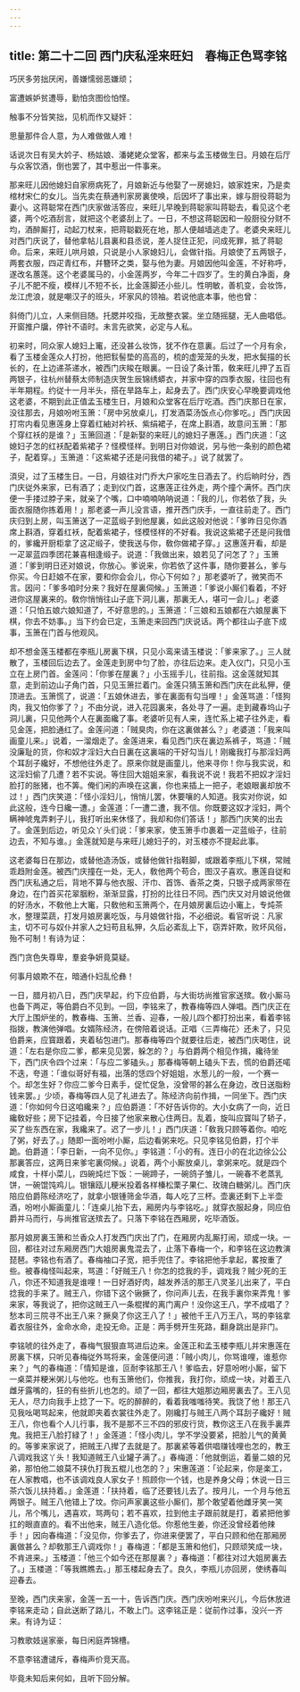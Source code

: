 ```yaml
---
---
---
```

title: 第二十二回 西门庆私淫来旺妇　春梅正色骂李铭
---

巧厌多劳拙厌闲，善嫌懦弱恶嫌顽；

富遭嫉妒贫遭辱，勤怕贪图俭怕悭。

触事不分皆笑拙，见机而作又疑奸：

思量那件合人意，为人难做做人难！

话说次日有吴大妗子、杨姑娘、潘姥姥众堂客，都来与孟玉楼做生日。月娘在后厅与众客饮酒，倒也罢了，其中惹出一件事来。

那来旺儿因他媳妇自家痨病死了，月娘新近与他娶了一房媳妇，娘家姓宋，乃是卖棺材宋仁的女儿。当先卖在蔡通判家房裏使唤，后因坏了事出来，嫁与厨役蒋聪为妻小。这蒋聪常在西门庆家做活答应，来旺儿早晚到蒋聪家叫蒋聪去，看见这个老婆，两个吃酒刮言，就把这个老婆刮上了。一日，不想这蒋聪因和一般厨役分财不均，酒醉厮打，动起刀杖来，把蒋聪戳死在地，那人便越墙逃走了。老婆央来旺儿对西门庆说了，替他拿帖儿县裏和县丞说，差人捉住正犯，问成死罪，抵了蒋聪命。后来，来旺儿哄月娘，只说是小人家媳妇儿，会做针指。月娘使了五两银子，两套衣服，四疋青红布，幷簪环之类，娶与他为妻。月娘因他叫金莲，不好称呼，遂改名蕙莲。这个老婆属马的，小金莲两岁，今年二十四岁了。生的黄白净面，身子儿不肥不瘦，模样儿不短不长，比金莲脚还小些儿。性明敏，善机变，会妆饰，龙江虎浪，就是嘲汉子的班头，坏家风的领袖。若说他底本事，他也曾：

斜倚门儿立，人来侧目随。托腮并咬指，无故整衣裳。坐立随摇腿，无人曲唱低。开窗推户牖，停针不语时。未言先欲笑，必定与人私。

初来时，同众家人媳妇上竃，还没甚么妆饰，犹不作在意裏。后过了一个月有余，看了玉楼金莲众人打扮，他把䯼髻垫的高高的，梳的虚笼笼的头发，把水鬓描的长长的，在上边递茶递水，被西门庆睃在眼裏。一日设了条计策，敎来旺儿押了五百两银子，往杭州替蔡太师制造庆贺生辰锦绣蟒衣，并家中穿的四季衣服，往回也有半年期程。约従十一月半头，搭在旱路车上，起身去了。西门庆安心早晚要调戏他这老婆，不期到此正值孟玉楼生日，月娘和众堂客在后厅吃酒。西门庆那日在家，没往那去，月娘吩咐玉箫：「房中另放桌儿，打发酒菜汤饭点心你爹吃。」西门庆因打帘内看见惠莲身上穿着红紬对衿袄、紫绢裙子，在席上斟酒，故意问玉箫：「那个穿红袄的是谁？」玉箫回道：「是新娶的来旺儿的媳妇子惠莲。」西门庆道：「这媳妇子怎的红袄配着紫裙子？怪模怪样。到明日对你娘说，另与他一条别的颜色裙子，配着穿。」玉箫道：「这紫裙子还是问我借的裙子。」说了就罢了。

湏臾，过了玉楼生日。一日，月娘往对门乔大户家吃生日酒去了。约后晌时分，西门庆従外来家，已有酒了；走到仪门首，这惠莲正往外走，两个撞个满怀。西门庆便一手搂过脖子来，就亲了个嘴，口中喃喃呐呐说道：「我的儿，你若依了我，头面衣服随你拣着用！」那老婆一声儿没言语，推开西门庆手，一直往前走了。西门庆归到上房，叫玉箫送了一疋蓝缎子到他屋裏，如此这般对他说：「爹昨日见你酒席上斟酒，穿着红袄，配着紫裙子，怪模怪样的不好看。我说这紫裙子还是问我借的，爹纔开厨柜拿了这疋缎子，使我送与你，敎你做裙子穿。」这惠莲开看，却是一疋翠蓝四季团花兼喜相逢缎子。说道：「我做出来，娘若见了问怎了？」玉箫道：「爹到明日还对娘说，你放心。爹说来，你若依了这件事，随你要甚么，爹与你买。今日赶娘不在家，要和你会会儿，你心下何如？」那老婆听了，微笑而不言。因问：「爹多咱时分来？我好在屋裏伺候。」玉箫道：「爹说小厮们看着，不好进你这屋裏来的。敎你悄悄往山子底下洞儿裏，那裏无人，堪可一会儿。」老婆道：「只怕五娘六娘知道了，不好意思的。」玉箫道：「三娘和五娘都在六娘屋裏下棋，你去不妨事。」当下约会已定，玉箫走来回西门庆说话。两个都往山子底下成事，玉箫在门首与他观风。

却不想金莲玉楼都在李瓶儿房裏下棋，只见小鸾来请玉楼说：「爹来家了。」三人就散了，玉楼回后边去了。金莲走到房中匀了脸，亦往后边来。走入仪门，只见小玉立在上房门首。金莲问：「你爹在屋裏？」小玉摇手儿，往前指。这金莲就知其意，走到前边山子角门首，只见玉箫拦着门。金莲只猜玉箫和西门庆在此私狎，便顶进去。玉箫慌了，说道：「五娘休进去，爹在裏面有勾当哩！」金莲骂道：「怪狗肉，我又怕你爹了？」不由分说，进入花园裏来，各处寻了一遍。走到藏春坞山子洞儿裏，只见他两个人在裏面纔了事。老婆听见有人来，连忙系上裙子往外走，看见金莲，把脸通红了。金莲问道：「贼臭肉，你在这裏做甚么？」老婆道：「我来叫画童儿来。」说着，一溜烟走了。金莲进来，看见西门庆在裏边系裤子，骂道：「贼没廉耻的货，你和奴才淫妇大白日裏在这裏端的干好勾当儿！刚纔我打与那淫妇两个耳刮子纔好，不想他往外走了。原来你就是画童儿，他来寻你！你与我实说，和这淫妇偷了几遭？若不实说。等住回大姐姐来家，看我说不说！我若不把奴才淫妇脸打的胀猪，也不筭。俺们闲的声唤在这裏，你也来插上一把子，老娘眼裏却放不过！」西门庆笑道：「怪小淫妇儿，悄悄儿罢，休要嚷的人知道。我实对你说，如此这般，连今日纔一遭。」金莲道：「一遭二遭，我不信。你既要这奴才淫妇，两个瞒神唬鬼弄剌子儿，我打听出来休怪了，我却和你们答话！」那西门庆笑的出去了。金莲到后边，听见众丫头们说：「爹来家，使玉箫手巾裹着一疋蓝缎子，往前边去，不知与谁。」金莲就知是与来旺儿媳妇子的，对玉楼亦不提起此事。

这老婆每日在那边，或替他造汤饭，或替他做针指鞋脚，或跟着李瓶儿下棋，常贼乖趋附金莲。被西门庆撞在一处，无人，敎他两个苟合，图汉子喜欢。惠莲自従和西门庆私通之后，背地不算与他衣服、汗巾、首饰、香茶之类，只银子成两家带在身边，在门首买花翠胭粉，渐渐显露，打扮的比往日不同。西门庆又对月娘说他做的好汤水，不敎他上大竃，只敎他和玉箫两个，在月娘房裏后边小竃上，专炖茶水，整理菜蔬，打发月娘房裏吃饭，与月娘做针指，不必细说。看官听说：凡家主，切不可与奴仆并家人之妇苟且私狎，久后必紊乱上下，窃弄奸欺，败坏风俗，殆不可制！有诗为证：

西门贪色失尊卑，羣妾争妍竟莫疑。

何事月娘欺不在，暗通仆妇乱伦彝！

一日，腊月初八日，西门庆早起，约下应伯爵，与大街坊尚推官家送殡。敎小厮马也备下两疋，等伯爵白不见到。一回，李铭来了，教春梅等四人弹唱。西门庆正在大厅上围炉坐的，教春梅、玉箫、兰香、迎春，一般儿四个都打扮出来，看着李铭指拨，教演他弹唱。女婿陈经济，在傍陪着说话。正唱〈三弄梅花〉还未了，只见伯爵来，应寳跟着，夹着毡包进门。那春梅等四个就要往后走，被西门庆喝住，说道：「左右是你应二爹，都来见见罢，躲怎的？」与伯爵两个相见作揖，纔待坐下，西门庆令四个过来：「与应二爹磕头。」那春梅等朝上磕头下去，慌的伯爵还喏不迭，夸道：「谁似哥好有福，出落的恁四个好姐姐，水葱儿的一般，一个赛一个。却怎生好？你应二爹今日素手，促忙促急，没曾带的甚么在身边，改日送脂粉钱来罢。」少顷，春梅等四人见了礼进去了。陈经济向前作揖，一同坐下。西门庆道：「你如何今日这咱纔来？」应伯爵道：「不好告诉你的。大小女病了一向，近日纔敎好些；房下记挂着，今日接了他家来散心住两日。乱着，旋叫应寳叫了轿子，买了些东西在家，我纔来了。迟了一步儿！」西门庆道：「敎我只顾等着你。咱吃了粥，好去了。」随即一面吩咐小厮，后边看粥来吃。只见李铭见伯爵，打个半跪。伯爵道：「李日新，一向不见你。」李铭道：「小的有。连日小的在北边徐公公那裏答应，这两日来爹宅裏伺候。」说着，两个小厮放桌儿，拿粥来吃。就是四个咸食，十样小菜儿，四碗炖烂下饭：一碗蹄子，一碗鸽子雏儿，一碗春不老蒸乳饼，一碗馄饨鸡儿。银镶瓯儿粳米投着各样榛松栗子果仁、玫瑰白糖粥儿。西门庆陪应伯爵陈经济吃了，就拿小银锺筛金华酒，每人吃了三杯。壶裏还剩下上半壶酒，吩咐小厮画童儿：「连桌儿抬下去，厢房内与李铭吃。」就穿衣服起身，同应伯爵并马而行，与尚推官送殡去了。只落下李铭在西厢房，吃毕酒饭。

那月娘房裏玉箫和兰香众人打发西门庆出了门，在厢房内乱厮打闹，顽成一块。一回，都往对过东厢房西门大姐房裏鬼混去了，止落下春梅一个，和李铭在这边教演琵琶。李铭也有酒了。春梅袖口子宽，把手兜住了。李铭把他手拿起，畧按重了些。被春梅怪叫起来，骂道：「好贼王八！你怎的捻我的手，调戏我？贼少死的王八，你还不知道我是谁哩！一日好酒好肉，越发养活的那王八灵圣儿出来了，平白捻我的手来了。贼王八，你错下这个锹撅了，你问声儿去，在我手裏你来弄鬼！爹来家，等我说了，把你这贼王八一条棍撵的离门离户！没你这王八，学不成唱了？愁本司三院寻不出王八来？撅臭了你这王八了！」被他千王八万王八，骂的李铭拿着衣服往外，金命水命，走投无命。正是：两手劈开生死路，翻身跳出是非门。

李铭唬的往外走了，春梅气狠狠直骂进后边来。金莲正和孟玉楼李瓶儿并宋惠莲在房裏下棋，只听见春梅従外骂将来，金莲便问道：「贼小肉儿，你骂谁哩，谁惹你来？」气的春梅道：「情知是谁，叵耐李铭那王八！爹临去，好意吩咐小厮，留下一桌菜并粳米粥儿与他吃。也有玉箫他们，你推我，我打你，顽成一块，对着王八雌牙露嘴的，狂的有些折儿也怎的。顽了一回，都往大姐那边厢房裏去了。王八见无人，尽力向我手上捻了一下。吃的醉醉的，看着我嗤嗤待笑。我饶了他！那王八见我吆喝骂起来，他就即夹着衣裳往外走了。刚纔打与贼王八两个耳刮子纔好！贼王八，你也看个人儿行事，我不是那不三不四的邪皮行货，教你这王八在我手裏弄鬼。我把王八脸打緑了！」金莲道：「怪小肉儿，学不学没要紧，把脸儿气的黄黄的。等爹来家说了，把贼王八撵了去就是了。那裏紧等着供唱赚钱哩也怎的，教王八调戏我这丫头！我知道贼王八业罐子满了。」春梅道：「他就倒运，着量二娘的兄弟，那怕他二娘莫不挟仇打我五棍儿也怎的？」宋惠莲道：「论起来，你是楽工，在人家教唱，也不该调戏良人家女子！照顾你一个钱，也是养身父母；休说一日三茶六饭儿扶持着。」金莲道：「扶持着，临了还要钱儿去了。按月儿，一个月与他五两银子。贼王八他错上了坟。你问声家裏这些小厮们，那个敢望着他雌牙笑一笑儿，吊个嘴儿，遇喜欢，骂两句；若不喜欢，拉到他主子跟前就是打，着紧把他爹扛的眼直直的。看不出他来，贼王八造化低。你惹他生姜，你还没曾经着他辣手！」因向春梅道：「没见你，你爹去了，你进来便罢了，平白只顾和他在那厢房裏做甚么？却敎那王八调戏你！」春梅道：「都是玉箫和他们，只顾顽笑成一块，不肯进来。」玉楼道：「他三个如今还在那屋裏？」春梅道：「都往对过大姐房裏去了。」玉楼道：「等我瞧瞧去。」那玉楼起身去了。良久，李瓶儿亦回房，使绣春叫迎春去。

至晚，西门庆来家，金莲一五一十，告诉西门庆。西门庆吩咐来兴儿，今后休放进李铭来走动；自此送断了路儿，不敢上门。这李铭正是：従前作过事，没兴一齐来。有诗为证：

习教歌妓逞家豪，每日闲庭弄锦槽。

不意李铭遭谴斥，春梅声价竞天高。

毕竟未知后来何如，且听下回分解。